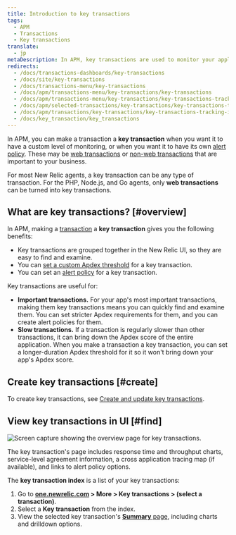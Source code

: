 ```yaml
---
title: Introduction to key transactions
tags:
  - APM
  - Transactions
  - Key transactions
translate:
  - jp
metaDescription: In APM, key transactions are used to monitor your application''s important or unique transactions and processes.
redirects:
  - /docs/transactions-dashboards/key-transactions
  - /docs/site/key-transactions
  - /docs/transactions-menu/key-transactions
  - /docs/apm/transactions-menu/key-transactions/key-transactions
  - /docs/apm/transactions-menu/key-transactions/key-transactions-tracking-important-transactions-or-events
  - /docs/apm/selected-transactions/key-transactions/key-transactions-tracking-important-transactions-or-events
  - /docs/apm/transactions/key-transactions/key-transactions-tracking-important-transactions-or-events
  - /docs/key_transaction/key_transactions
---
```



In APM, you can make a transaction a **key transaction** when you want it to have a custom level of monitoring, or when you want it to have its own [alert policy](/docs/apm/transactions/key-transactions/view-key-transactions-alert-information). These may be [web transactions](/docs/using-new-relic/welcome-new-relic/getting-started/glossary#transaction) or [non-web transactions](/docs/using-new-relic/welcome-new-relic/getting-started/glossary#non-web-transaction) that are important to your business.

For most New Relic agents, a key transaction can be any type of transaction. For the PHP, Node.js, and Go agents, only **web transactions** can be turned into key transactions.

## What are key transactions? [#overview]

In APM, making a [transaction](/docs/apm/transactions/intro-transactions/transactions-new-relic-apm) a **key transaction** gives you the following benefits:

* Key transactions are grouped together in the New Relic UI, so they are easy to find and examine.
* You can [set a custom Apdex threshold](/docs/apm/transactions/key-transactions/create-key-transactions#apdex) for a key transaction.
* You can set an [alert policy](/docs/apm/transactions/key-transactions/view-key-transactions-alert-information) for a key transaction.

Key transactions are useful for:

* **Important transactions.** For your app's most important transactions, making them key transactions means you can quickly find and examine them. You can set stricter Apdex requirements for them, and you can create alert policies for them.
* **Slow transactions.** If a transaction is regularly slower than other transactions, it can bring down the Apdex score of the entire application. When you make a transaction a key transaction, you can set a longer-duration Apdex threshold for it so it won't bring down your app's Apdex score.

## Create key transactions [#create]

To create key transactions, see [Create and update key transactions](/docs/apm/transactions/key-transactions/create-update-key-transactions).

## View key transactions in UI [#find]

<img
  title="key-trx-overview.png"
  alt="Screen capture showing the overview page for key transactions."
  src={keyTrxOverview}
/>

<figcaption>
  The key transaction's page includes response time and throughput charts, service-level agreement information, a cross application tracing map (if available), and links to alert policy options.
</figcaption>

The **key transaction index** is a list of your key transactions:

1. Go to **[one.newrelic.com](https://one.newrelic.com) > More > Key transactions > (select a transaction)**.
2. Select a **Key transaction** from the index.
3. View the selected key transaction's [**Summary** page](/docs/apm/transactions/key-transactions/viewing-key-transactions), including charts and drilldown options.
